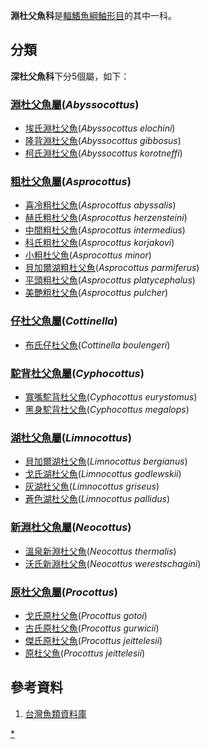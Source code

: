 {{Automatic taxobox
| color = pink
| taxon = Abyssocottidae
| authority = Jordan, 1923
| subdivision_ranks = [[屬|屬]]
| subdivision =
*見內文
}}

'''淵杜父魚科'''是[[輻鰭魚綱|輻鰭魚綱]][[鮋形目|鮋形目]]的其中一科。

==分類==
'''深杜父魚科'''下分5個屬，如下：
===[[淵杜父魚屬|淵杜父魚屬]](''Abyssocottus'')===
*[[埃氏淵杜父魚|埃氏淵杜父魚]](''Abyssocottus elochini'')
*[[隆背淵杜父魚|隆背淵杜父魚]](''Abyssocottus gibbosus'')
*[[柯氏淵杜父魚|柯氏淵杜父魚]](''Abyssocottus korotneffi'')

===[[粗杜父魚屬|粗杜父魚屬]](''Asprocottus'')===
*[[喜冷粗杜父魚|喜冷粗杜父魚]](''Asprocottus abyssalis'')
*[[赫氏粗杜父魚|赫氏粗杜父魚]](''Asprocottus herzensteini'')
*[[中間粗杜父魚|中間粗杜父魚]](''Asprocottus intermedius'')
*[[科氏粗杜父魚|科氏粗杜父魚]](''Asprocottus korjakovi'')
*[[小粗杜父魚|小粗杜父魚]](''Asprocottus minor'')
*[[貝加爾湖粗杜父魚|貝加爾湖粗杜父魚]](''Asprocottus parmiferus'')
*[[平頭粗杜父魚|平頭粗杜父魚]](''Asprocottus platycephalus'')
*[[美艷粗杜父魚|美艷粗杜父魚]](''Asprocottus pulcher'')

===[[仔杜父魚屬|仔杜父魚屬]](''Cottinella'')===
*[[布氏仔杜父魚|布氏仔杜父魚]](''Cottinella boulengeri'')

===[[駝背杜父魚屬|駝背杜父魚屬]](''Cyphocottus'')===
*[[寬嘴駝背杜父魚|寬嘴駝背杜父魚]](''Cyphocottus eurystomus'')
*[[黑身駝背杜父魚|黑身駝背杜父魚]](''Cyphocottus megalops'')

===[[湖杜父魚屬|湖杜父魚屬]](''Limnocottus'')===
*[[貝加爾湖杜父魚|貝加爾湖杜父魚]](''Limnocottus bergianus'')
*[[戈氏湖杜父魚|戈氏湖杜父魚]](''Limnocottus godlewskii'')
*[[灰湖杜父魚|灰湖杜父魚]](''Limnocottus griseus'')
*[[蒼色湖杜父魚|蒼色湖杜父魚]](''Limnocottus pallidus'')

===[[新淵杜父魚屬|新淵杜父魚屬]](''Neocottus'')===
*[[溫泉新淵杜父魚|溫泉新淵杜父魚]](''Neocottus thermalis'')
*[[沃氏新淵杜父魚|沃氏新淵杜父魚]](''Neocottus werestschagini'')

===[[原杜父魚屬|原杜父魚屬]](''Procottus'')===
*[[戈氏原杜父魚|戈氏原杜父魚]](''Procottus gotoi'')
*[[古氏原杜父魚|古氏原杜父魚]](''Procottus gurwicii'')
*[[傑氏原杜父魚|傑氏原杜父魚]](''Procottus jeittelesii'')
*[[原杜父魚|原杜父魚]](''Procottus jeittelesii'')

==參考資料==
#[https://web.archive.org/web/20160526235836/http://fishdb.sinica.edu.tw/AjaxTree/tree.php 台灣魚類資料庫]
{{Taxonbar|from=Q1789959}}

[[Category:淵杜父魚科|*]]